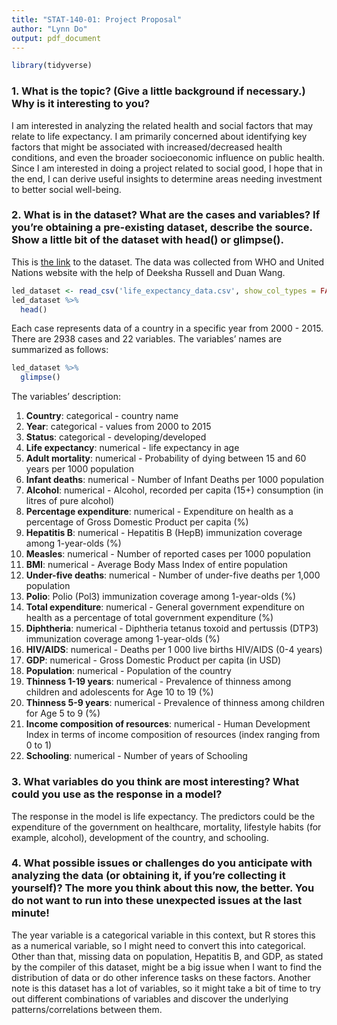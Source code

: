```yaml
---
title: "STAT-140-01: Project Proposal"
author: "Lynn Do"
output: pdf_document
---
```


```r
library(tidyverse)
```

### **1. What is the topic? (Give a little background if necessary.) Why is it interesting to you?**

I am interested in analyzing the related health and social factors that may relate to life expectancy. I am primarily concerned about identifying key factors that might be associated with increased/decreased health conditions, and even the broader socioeconomic influence on public health. Since I am interested in doing a project related to social good, I hope that in the end, I can derive useful insights to determine areas needing investment to better social well-being. 

### **2. What is in the dataset? What are the cases and variables? If you’re obtaining a pre-existing dataset, describe the source. Show a little bit of the dataset with head() or glimpse().**

This is [the link](https://www.kaggle.com/datasets/kumarajarshi/life-expectancy-who/data) to the dataset. The data was collected from WHO and United Nations website with the help of Deeksha Russell and Duan Wang.

```r
led_dataset <- read_csv('life_expectancy_data.csv', show_col_types = FALSE)
led_dataset %>%
  head()
```

Each case represents data of a country in a specific year from 2000 - 2015. There are 2938 cases and 22 variables. The variables' names are summarized as follows:

```r
led_dataset %>%
  glimpse()
```

The variables' description:

1. **Country**: categorical - country name
2. **Year**: categorical - values from 2000 to 2015
3. **Status**: categorical - developing/developed
4. **Life expectancy**: numerical - life expectancy in age
5. **Adult mortality**: numerical - Probability of dying between 15 and 60 years per 1000 population 
6. **Infant deaths**: numerical - Number of Infant Deaths per 1000 population 
7. **Alcohol**: numerical - Alcohol, recorded per capita (15+) consumption (in litres of pure alcohol)
8. **Percentage expenditure**: numerical - Expenditure on health as a percentage of Gross Domestic Product per capita (%)
9. **Hepatitis B**: numerical - Hepatitis B (HepB) immunization coverage among 1-year-olds (%)
10. **Measles**: numerical - Number of reported cases per 1000 population
11. **BMI**: numerical - Average Body Mass Index of entire population
12. **Under-five deaths**: numerical - Number of under-five deaths per 1,000 population
13. **Polio**: Polio (Pol3) immunization coverage among 1-year-olds (%)
14. **Total expenditure**: numerical - General government expenditure on health as a percentage of total government expenditure (%)
15. **Diphtheria**: numerical - Diphtheria tetanus toxoid and pertussis (DTP3) immunization coverage among 1-year-olds (%)
16. **HIV/AIDS**: numerical - Deaths per 1 000 live births HIV/AIDS (0-4 years)
17. **GDP**: numerical - Gross Domestic Product per capita (in USD)
18. **Population**: numerical - Population of the country
19. **Thinness 1-19 years**: numerical - Prevalence of thinness among children and adolescents for Age 10 to 19 (%)
20. **Thinness 5-9 years**: numerical - Prevalence of thinness among children for Age 5 to 9 (%)
21. **Income composition of resources**: numerical - Human Development Index in terms of income composition of resources (index ranging from 0 to 1)
22. **Schooling**: numerical - Number of years of Schooling

### **3. What variables do you think are most interesting? What could you use as the response in a model?**

The response in the model is life expectancy. The predictors could be the expenditure of the government on healthcare, mortality, lifestyle habits (for example, alcohol), development of the country, and schooling. 

### **4. What possible issues or challenges do you anticipate with analyzing the data (or obtaining it, if you’re collecting it yourself)? The more you think about this now, the better. You do not want to run into these unexpected issues at the last minute! **

The year variable is a categorical variable in this context, but R stores this as a numerical variable, so I might need to convert this into categorical. Other than that, missing data on population, Hepatitis B, and GDP, as stated by the compiler of this dataset, might be a big issue when I want to find the distribution of data or do other inference tasks on these factors. Another note is this dataset has a lot of variables, so it might take a bit of time to try out different combinations of variables and discover the underlying patterns/correlations between them.  

